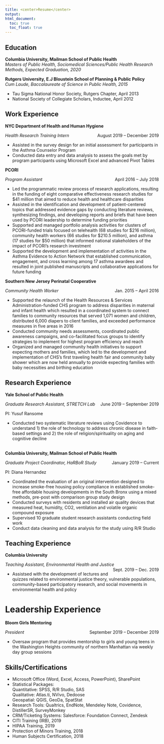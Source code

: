 ```yaml
---
title: <center>Resume</center>
output: 
html_document:
  toc: true
  toc_float: true 
---
```

<h2>Education</h2>
<b>Columbia University, Mailman School of Public Health </b><br>
<i> Masters of Public Health, Sociomedical Sciences/Public Health Research Methods, Expected Graduation, 2020 </i>

<b>Rutgers University, E.J Bloustein School of Planning & Public Policy</b><br>
<i>Cum Laude, Baccalaureate of Science in Public Health, 2015</i><br>
<ul>
<li>Tau Sigma National Honor Society, Rutgers Chapter, April 2013</li>
<li>National Society of Collegiate Scholars, Inductee, April 2012</li></ul>

<h2>Work Experience</h2>

<b>NYC Department of Health and Human Hygiene </b>   
<p style="text-align:left;">
<i>Health Research Training Intern</i>
<span style="float:right;"> August 2019 – December 2019</span>
<ul>
<li>Assisted in the survey design for an initial assessment for participants in the Asthma Counselor Program</li>
<li>Conducted data entry and data analysis to assess the goals met by program participants using Microsoft Excel and advanced Pivot Tables
</li></ul>

<b>PCORI</b>  
<p style="text-align:left;"><i>Program Assistant</i>
<span style="float:right;">April 2016 – July 2018</span></p>
<ul>
<li>Led the programmatic review process of research applications, resulting in the funding of eight comparative effectiveness research studies for $41 million that aimed to reduce health and healthcare disparities</li>
<li>Assisted in the identification and development of patient-centered topics that addressed evidence gaps by conducting literature reviews, synthesizing findings, and developing reports and briefs that have been used by PCORI leadership to determine funding priorities</li>
<li>Supported and managed portfolio analysis activities for clusters of PCORI-funded trials focused on telehealth (68 studies for $216 million), community health workers (66 studies for $210.5 million), and asthma (17 studies for $50 million) that informed national stakeholders of the impact of PCORI’s research investment</li>
<li>Supported the development and implementation of activities in the Asthma Evidence to Action Network that established communication, engagement, and cross learning among 17 asthma awardees and resulted in joint published manuscripts and collaborative applications for future funding</li></ul>

<b>Southern New Jersey Perinatal Cooperative</b>
<p style="text-align:left;"> <i>Community Health Worker</i>            <span style="float:right;">Jan. 2015 – April 2016</span></p>
<ul>
<li>Supported the relaunch of the Health Resources & Services Administration-funded CHS program to address disparities in maternal and infant health which resulted in a coordinated system to connect families to community resources that served 1,071 women and children, distributed 6,000 diapers to client families, and exceeded performance measures in five areas in 2016</li>
<li>Conducted community needs assessments, coordinated public awareness campaigns, and co-facilitated focus groups to identify strategies to implement for highest program efficiency and reach</li>
<li>Organized and managed community health initiatives to support expecting mothers and families, which led to the development and implementation of CHS’s first traveling health fair and community baby shower which are now held annually to provide expecting families with baby necessities and birthing education</li></ul>

<h2>Research Experience</h2>

<b>Yale School of Public Health</b>    
<p style="text-align:left;"><i>Graduate Research Assistant, STRETCH Lab</i><span style="float:right;">June 2019 – September 2019</span></p>
PI: Yusuf Ransome
<ul>
<li>Conducted two systematic literature reviews using Covidence to understand 1) the role of technology to address chronic disease in faith-based settings and 2) the role of religion/spirituality on aging and cognitive decline</li></ul>
<br>
<b>Columbia University, Mailman School of Public Health</b>    
<p style="text-align:left;"><i>Graduate Project Coordinator, HaRBoR Study</i><span style="float:right;"> January 2019 – Current</span></p>
PI: Diana Hernandez<br>
<ul>
<li>Coordinated the evaluation of an original intervention designed to increase smoke-free housing policy compliance in established smoke-free affordable housing developments in the South Bronx using a mixed methods, pre-post with comparison group study design</li>
<li>Conducted surveys with residents and installed air quality devices that measured heat, humidity, CO2, ventilation and volatile organic compound exposure</li>
<li>Supervised 10 graduate student research assistants conducting field work</li>
<li>Conduct data cleaning and data analysis for the study using R/R Studio</li></ul>

<h2>Teaching Experience</h2>

<b>Columbia University</b>	
<p style="text-align:left;"><i>Teaching Assistant, Environmental Health and Justice</i><span style="float:right;">Sept. 2019 – Dec. 2019</span></p>
<ul>
<li>Assistsed with the development of lectures and quizzes related to environmental justice theory, vulnerable populations, community-based participatory research, and social movements in environmental health and policy</li></ul>
<h1>Leadership Experience</h1>
<b>Bloom Girls Mentoring</b> 	        
<p style="text-align:left;"><i>President</i><span style="float:right;">September 2019 – December 2019</span></p>
<ul><li>Oversaw program that provides mentorship to girls and young teens in the Washington Heights community of northern Manhattan via weekly day group sessions</li></ul>

<h2>Skills/Certifications</h2>
<ul>
<li>Microsoft Office (Word, Excel, Access, PowerPoint), SharePoint
<li>Statistical Packages:<br>
Quantitative:  SPSS, R/R Studio, SAS <br>
Qualitative: Atlas.ti, NVivo, Dedoose<br>
Geospatial: QGIS, GeoDa, SpatStat</li>
<li>Research Tools: Qualtrics, EndNote,
Mendeley Note, Covidence, DistillerSR, SurveyMonkey</li>
<li>CRM/Ticketing Systems: Salesforce: Foundation Connect, Zendesk</li>
<li>CITI Training (IRB), 2019</li>
<li>HIPAA Training, 2019</li>
<li>Protection of Minors Training, 2018</li>
<li>Human Subjects Certification, 2018</li>
</ul>
